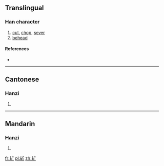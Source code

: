 {{also|斬}}
==Translingual==

===Han character===
{{Han char|rn=69|rad=斤|as=04|sn=8|four=|canj=大手竹一中 (KQHML)}}

# [[cut]], [[chop]], [[sever]]
# [[behead]]

====References====
* {{Han ref|kx=0479.111|hdz=32023.070|uh=65A9|ud=26025}}

----

==Cantonese==

===Hanzi===
{{yue-hanzi|jyut=|y=jaam2|tra=斬}}

# {{defn|lang=yue|sort=斤04}}

----

==Mandarin==

===Hanzi===
{{cmn-hanzi|tra=斬|pin=[[zhǎn]] ([[zhan3]])|wg=chan<sup>3</sup>}}

# {{defn|lang=cmn|sort=斤04}}

[[fr:斩]]
[[pl:斩]]
[[zh:斩]]